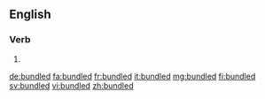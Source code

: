 ==English==

===Verb===
{{head|en|verb form}}

# {{en-past of|bundle}}

[[de:bundled]]
[[fa:bundled]]
[[fr:bundled]]
[[it:bundled]]
[[mg:bundled]]
[[fi:bundled]]
[[sv:bundled]]
[[vi:bundled]]
[[zh:bundled]]
